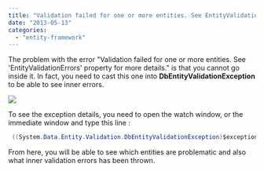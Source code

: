 ```yaml
---
title: "Validation failed for one or more entities. See EntityValidationErrors property for more details. Part 1"
date: "2013-05-13"
categories: 
  - "entity-framework"
---
```


The problem with the error "Validation failed for one or more entities. See 'EntityValidationErrors' property for more details." is that you cannot go inside it. In fact, you need to cast this one into **DbEntityValidationException** to be able to see inner errors.

![](images/dbentityvalidationexception-400x111.png)

To see the exception details, you need to open the watch window, or the immediate window and type this line :


```csharp
 ((System.Data.Entity.Validation.DbEntityValidationException)$exception).EntityValidationErrors 
```

From here, you will be able to see which entities are problematic and also what inner validation errors has been thrown.
